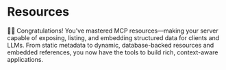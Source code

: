 # Resources

👨‍💼 Congratulations! You've mastered MCP resources—making your server capable of
exposing, listing, and embedding structured data for clients and LLMs. From
static metadata to dynamic, database-backed resources and embedded references,
you now have the tools to build rich, context-aware applications.
